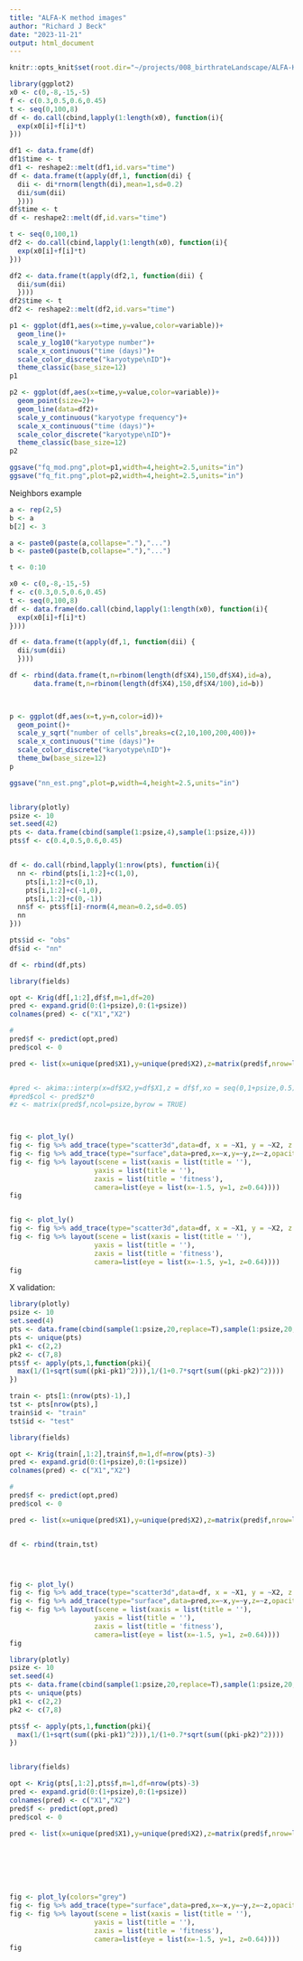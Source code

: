 ```yaml
---
title: "ALFA-K method images"
author: "Richard J Beck"
date: "2023-11-21"
output: html_document
---
```



```r
knitr::opts_knit$set(root.dir="~/projects/008_birthrateLandscape/ALFA-K/figures/alfak_demo_ims/")
```


```r
library(ggplot2)
x0 <- c(0,-8,-15,-5)
f <- c(0.3,0.5,0.6,0.45)
t <- seq(0,100,8)
df <- do.call(cbind,lapply(1:length(x0), function(i){
  exp(x0[i]+f[i]*t)
}))

df1 <- data.frame(df)
df1$time <- t
df1 <- reshape2::melt(df1,id.vars="time")
df <- data.frame(t(apply(df,1, function(di) {
  dii <- di*rnorm(length(di),mean=1,sd=0.2)
  dii/sum(dii)
  })))
df$time <- t
df <- reshape2::melt(df,id.vars="time")

t <- seq(0,100,1)
df2 <- do.call(cbind,lapply(1:length(x0), function(i){
  exp(x0[i]+f[i]*t)
}))

df2 <- data.frame(t(apply(df2,1, function(dii) {
  dii/sum(dii)
  })))
df2$time <- t
df2 <- reshape2::melt(df2,id.vars="time")

p1 <- ggplot(df1,aes(x=time,y=value,color=variable))+
  geom_line()+
  scale_y_log10("karyotype number")+
  scale_x_continuous("time (days)")+
  scale_color_discrete("karyotype\nID")+
  theme_classic(base_size=12)
p1

p2 <- ggplot(df,aes(x=time,y=value,color=variable))+
  geom_point(size=2)+
  geom_line(data=df2)+
  scale_y_continuous("karyotype frequency")+
  scale_x_continuous("time (days)")+
  scale_color_discrete("karyotype\nID")+
  theme_classic(base_size=12)
p2

ggsave("fq_mod.png",plot=p1,width=4,height=2.5,units="in")
ggsave("fq_fit.png",plot=p2,width=4,height=2.5,units="in")


```
Neighbors example
```r

a <- rep(2,5)
b <- a
b[2] <- 3

a <- paste0(paste(a,collapse="."),"...")
b <- paste0(paste(b,collapse="."),"...")

t <- 0:10

x0 <- c(0,-8,-15,-5)
f <- c(0.3,0.5,0.6,0.45)
t <- seq(0,100,8)
df <- data.frame(do.call(cbind,lapply(1:length(x0), function(i){
  exp(x0[i]+f[i]*t)
})))

df <- data.frame(t(apply(df,1, function(dii) {
  dii/sum(dii)
  })))

df <- rbind(data.frame(t,n=rbinom(length(df$X4),150,df$X4),id=a),
      data.frame(t,n=rbinom(length(df$X4),150,df$X4/100),id=b))
      


p <- ggplot(df,aes(x=t,y=n,color=id))+
  geom_point()+
  scale_y_sqrt("number of cells",breaks=c(2,10,100,200,400))+
  scale_x_continuous("time (days)")+
  scale_color_discrete("karyotype\nID")+
  theme_bw(base_size=12)
p

ggsave("nn_est.png",plot=p,width=4,height=2.5,units="in")
```
```r



```


```r

library(plotly)
psize <- 10
set.seed(42)
pts <- data.frame(cbind(sample(1:psize,4),sample(1:psize,4)))
pts$f <- c(0.4,0.5,0.6,0.45)


df <- do.call(rbind,lapply(1:nrow(pts), function(i){
  nn <- rbind(pts[i,1:2]+c(1,0),
    pts[i,1:2]+c(0,1),
    pts[i,1:2]+c(-1,0),
    pts[i,1:2]+c(0,-1))
  nn$f <- pts$f[i]-rnorm(4,mean=0.2,sd=0.05)
  nn
}))

pts$id <- "obs"
df$id <- "nn"

df <- rbind(df,pts)

library(fields)

opt <- Krig(df[,1:2],df$f,m=1,df=20)
pred <- expand.grid(0:(1+psize),0:(1+psize))
colnames(pred) <- c("X1","X2")

#
pred$f <- predict(opt,pred)
pred$col <- 0

pred <- list(x=unique(pred$X1),y=unique(pred$X2),z=matrix(pred$f,nrow=length(unique(pred$X1)),byrow = TRUE),col=matrix(0,nrow=length(unique(pred$X1))))


#pred <- akima::interp(x=df$X2,y=df$X1,z = df$f,xo = seq(0,1+psize,0.5),yo=seq(0,1+psize,0.5),extrap=T)
#pred$col <- pred$z*0
#z <- matrix(pred$f,ncol=psize,byrow = TRUE)



fig <- plot_ly()
fig <- fig %>% add_trace(type="scatter3d",data=df, x = ~X1, y = ~X2, z = ~f, color = ~id, colors = c('#BF382A', "grey" ,'#0C4B8E'),showlegend=T)
fig <- fig %>% add_trace(type="surface",data=pred,x=~x,y=~y,z=~z,opacity=0.5,surfacecolor=~col,showlegend=F)
fig <- fig %>% layout(scene = list(xaxis = list(title = ''),
                     yaxis = list(title = ''),
                     zaxis = list(title = 'fitness'),
                     camera=list(eye = list(x=-1.5, y=1, z=0.64))))
fig


fig <- plot_ly()
fig <- fig %>% add_trace(type="scatter3d",data=df, x = ~X1, y = ~X2, z = ~f, color = ~id, colors = c('#BF382A' ,'#0C4B8E'),showlegend=T)
fig <- fig %>% layout(scene = list(xaxis = list(title = ''),
                     yaxis = list(title = ''),
                     zaxis = list(title = 'fitness'),
                     camera=list(eye = list(x=-1.5, y=1, z=0.64))))
fig
```

X validation:

```r
library(plotly)
psize <- 10
set.seed(4)
pts <- data.frame(cbind(sample(1:psize,20,replace=T),sample(1:psize,20,replace=T)))
pts <- unique(pts)
pk1 <- c(2,2)
pk2 <- c(7,8)
pts$f <- apply(pts,1,function(pki){
  max(1/(1+sqrt(sum((pki-pk1)^2))),1/(1+0.7*sqrt(sum((pki-pk2)^2))))
})

train <- pts[1:(nrow(pts)-1),]
tst <- pts[nrow(pts),]
train$id <- "train"
tst$id <- "test"

library(fields)

opt <- Krig(train[,1:2],train$f,m=1,df=nrow(pts)-3)
pred <- expand.grid(0:(1+psize),0:(1+psize))
colnames(pred) <- c("X1","X2")

#
pred$f <- predict(opt,pred)
pred$col <- 0

pred <- list(x=unique(pred$X1),y=unique(pred$X2),z=matrix(pred$f,nrow=length(unique(pred$X1)),byrow = TRUE),col=matrix(0,nrow=length(unique(pred$X1))))


df <- rbind(train,tst)




fig <- plot_ly()
fig <- fig %>% add_trace(type="scatter3d",data=df, x = ~X1, y = ~X2, z = ~f, color = ~id, colors = c('#BF382A', "grey" ,'black'),showlegend=T)
fig <- fig %>% add_trace(type="surface",data=pred,x=~x,y=~y,z=~z,opacity=0.5,surfacecolor=~col,showlegend=F)
fig <- fig %>% layout(scene = list(xaxis = list(title = ''),
                     yaxis = list(title = ''),
                     zaxis = list(title = 'fitness'),
                     camera=list(eye = list(x=-1.5, y=1, z=0.64))))
fig


```


```r

library(plotly)
psize <- 10
set.seed(4)
pts <- data.frame(cbind(sample(1:psize,20,replace=T),sample(1:psize,20,replace=T)))
pts <- unique(pts)
pk1 <- c(2,2)
pk2 <- c(7,8)

pts$f <- apply(pts,1,function(pki){
  max(1/(1+sqrt(sum((pki-pk1)^2))),1/(1+0.7*sqrt(sum((pki-pk2)^2))))
})


library(fields)

opt <- Krig(pts[,1:2],pts$f,m=1,df=nrow(pts)-3)
pred <- expand.grid(0:(1+psize),0:(1+psize))
colnames(pred) <- c("X1","X2")
pred$f <- predict(opt,pred)
pred$col <- 0

pred <- list(x=unique(pred$X1),y=unique(pred$X2),z=matrix(pred$f,nrow=length(unique(pred$X1)),byrow = TRUE),col=matrix(0,nrow=length(unique(pred$X1))))







fig <- plot_ly(colors="grey")
fig <- fig %>% add_trace(type="surface",data=pred,x=~x,y=~y,z=~z,opacity=1,surfacecolor=~col,showlegend=F)
fig <- fig %>% layout(scene = list(xaxis = list(title = ''),
                     yaxis = list(title = ''),
                     zaxis = list(title = 'fitness'),
                     camera=list(eye = list(x=-1.5, y=1, z=0.64))))
fig




```